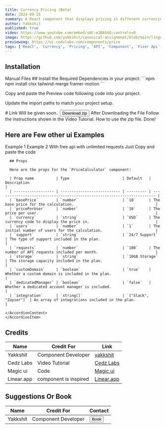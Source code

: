 ```yaml
---
title: Currency Pricing (Beta)
date: 2024-08-25
summary: A React component that displays pricing in different currencies with real-time exchange rates. Using the Fixer API
author: Yakkshit
published: true
video: https://www.youtube.com/embed/s8C-e3BASGQ;controls=0
image: https://github.com/yakkshit/canonical-assignmnet/blob/main/lingo%20ui/image-search.gif?raw=true
previewimg: https://ui.cedzlabs.com/components/price
tags: ['React', 'Currency', 'Pricing', 'API', 'Component', 'Fixer Api', 'Real time Currency Converter']
---
```


<ComponentPreview name="price-demo" />

## Installation

<Tabs defaultValue="manual">

<TabsList>
  <TabsTrigger value="manual">Manual</TabsTrigger>
  <TabsTrigger value="files">Files</TabsTrigger>
</TabsList>

<TabsContent value="manual">

<Steps>

<Step>
 ## Install the Required Dependencies in your project:
    ```npm
    npm install clsx tailwind-merge framer-motion
    ```
</Step>

<Step>Copy and paste the Preview code following code into your project.</Step>

<Step>Update the import paths to match your project setup.</Step>

</Steps>

</TabsContent>

<TabsContent value="files">
  # Link Will be given soon..
  <Link href=''><Button>Download zip</Button></Link>
  <Steps>
  <Step>
    After Downloading the File Follow the instructions shown in the Video Tutorial. How to use the zip file.  
    <VideoEmbed
      src="https://youtu.be/7-vhDhx3lAU?si=4FrCGEnvMp-9VSwM"
      text="<ins>[For more tech videos, please visit our YT channel](https://youtube.com/@cedzlabs)</ins>
  We are workign Hard to Bring you the exiting Stuff.
  Stay Tuned for more Tech Videos.
  Please Support Us 🙂.
  " />
  </Step>
  <Step>Done!</Step>
</Steps>
</TabsContent>

</Tabs>

## Here are Few other ui Examples 

<Accordion type="single" collapsible>
  <AccordionItem value="item-1">
    <AccordionTrigger> Example 1 </AccordionTrigger>
    <AccordionContent>
      <ComponentPreview name="price-1-demo" />
    </AccordionContent>
    </AccordionItem>
    <AccordionItem value="item-2">
    <AccordionTrigger> Example 2 </AccordionTrigger>
    <AccordionContent>
      <ComponentPreview name="price-2-demo" />
    </AccordionContent>
    </AccordionItem>
    <AccordionItem value="item-3">
    <AccordionTrigger> With free api with unlimited requests</AccordionTrigger>
    <AccordionContent>
      <ComponentPreview name="price-3-demo" />
    </AccordionContent>
    </AccordionItem>
    <AccordionItem value="item-4">
    <AccordionTrigger> Just Copy and paste the code </AccordionTrigger>
    <AccordionContent>
      <ComponentPreview name="price-4-demo" />

      ## Props 

      Here are the props for the `PriceCalculator` component:

      | Prop name          | Type                        | Default   | Description                                                             |
      | ------------------ | --------------------------- | --------- | ----------------------------------------------------------------------- |
      | `basePrice`        | `number`                    | `10`      | The base price for the calculation.                                     |
      | `pricePerUser`     | `number`                    | `10`      | The price per user.                                                     |
      | `currency`         | `string`                    | `USD`     | The currency code to display the price in.                              |
      | `users`            | `number`                    | `1`       | The initial number of users for the calculation.                        |
      | `support`          | `string`                    | `24/7 Support` | The type of support included in the plan.                               |
      | `requests`         | `number`                    | `100`     | The number of API requests included per month.                          |
      | `storage`          | `string`                    | `10GB Storage` | The storage capacity included in the plan.                             |
      | `customDomain`     | `boolean`                   | `true`    | Whether a custom domain is included in the plan.                        |
      | `dedicatedManager` | `boolean`                   | `false`   | Whether a dedicated account manager is included.                        |
      | `integration`      | `string[]`                  | `["Slack", "Zapier"]` | An array of integrations included in the plan.                        |
      
    </AccordionContent>
    </AccordionItem>
</Accordion>

## Credits

| Name      | Credit For          | Link                                               |
| --------- | ------------------- | -------------------------------------------------- |
| Yakkshit  | Component Developer | [yakkshit](https://x.com/yakkshit)                 |
| Cedz Labs | Video Tutorial      | [Cedz Labs](https://www.cedzlabs.com)              |
| Magic ui  | Code                | [Magic ui](https://magicui.design)                 |
| Linear.app| component is inspired| [Linear.app](https://linear.app/features)                 |


## Suggestions Or Book

| Name     | Credit For          | Contact                                           |
| -------- | ------------------- | ------------------------------------------------- |
| Yakkshit | Component Developer | [<Button>Book</Button>](https://cal.com/yakkshit) |

<SupportOverlay
  videoSrc="https://youtu.be/7-vhDhx3lAU?si=4FrCGEnvMp-9VSwM"
  supportLink="https://cedzlabs.com/payments"
/>
